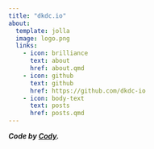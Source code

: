 ```yaml
---
title: "dkdc.io"
about:
  template: jolla
  image: logo.png
  links:
    - icon: brilliance
      text: about
      href: about.qmd
    - icon: github
      text: github
      href: https://github.com/dkdc-io
    - icon: body-text
      text: posts
      href: posts.qmd
---
```


***Code by [Cody](https://dkdc.dev/about#me).***

